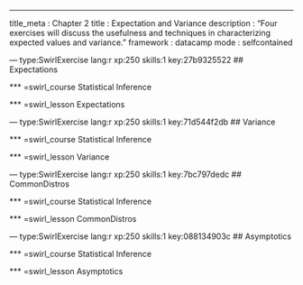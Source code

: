 ---
title_meta  : Chapter 2
title       : Expectation and Variance
description : "Four exercises will discuss the usefulness and techniques in characterizing expected values and variance."
framework   : datacamp
mode        : selfcontained

--- type:SwirlExercise lang:r xp:250 skills:1 key:27b9325522
## Expectations

*** =swirl_course
Statistical Inference

*** =swirl_lesson
Expectations

--- type:SwirlExercise lang:r xp:250 skills:1 key:71d544f2db
## Variance

*** =swirl_course
Statistical Inference

*** =swirl_lesson
Variance

--- type:SwirlExercise lang:r xp:250 skills:1 key:7bc797dedc
## CommonDistros

*** =swirl_course
Statistical Inference

*** =swirl_lesson
CommonDistros

--- type:SwirlExercise lang:r xp:250 skills:1 key:088134903c
## Asymptotics

*** =swirl_course
Statistical Inference

*** =swirl_lesson
Asymptotics